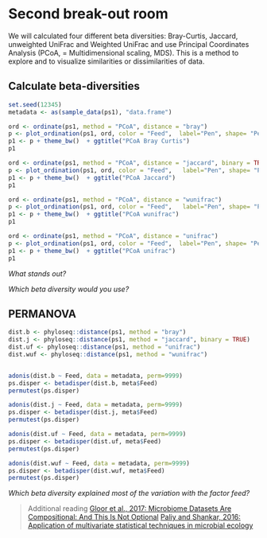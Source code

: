 # Second break-out room  

We will calculated four different beta diversities: Bray-Curtis, Jaccard, unweighted UniFrac and Weighted UniFrac and use Principal Coordinates Analysis (PCoA, = Multidimensional scaling, MDS). This is a method to explore and to visualize similarities or dissimilarities of data.  

## Calculate beta-diversities

```r
set.seed(12345)
metadata <- as(sample_data(ps1), "data.frame")

ord <- ordinate(ps1, method = "PCoA", distance = "bray") 
p <- plot_ordination(ps1, ord, color = "Feed",  label="Pen", shape= "PenNr")
p1 <- p + theme_bw()  + ggtitle("PCoA Bray Curtis") 
p1

```

```r
ord <- ordinate(ps1, method = "PCoA", distance = "jaccard", binary = TRUE) ##binary = TRUE!
p <- plot_ordination(ps1, ord, color = "Feed",   label="Pen", shape= "PenNr")
p1 <- p + theme_bw()  + ggtitle("PCoA Jaccard") 
p1

```

```r

ord <- ordinate(ps1, method = "PCoA", distance = "wunifrac") 
p <- plot_ordination(ps1, ord, color = "Feed",   label="Pen", shape= "PenNr")
p1 <- p + theme_bw()  + ggtitle("PCoA wunifrac") 
p1
```

```r
ord <- ordinate(ps1, method = "PCoA", distance = "unifrac") 
p <- plot_ordination(ps1, ord, color = "Feed",  label="Pen", shape= "PenNr")
p1 <- p + theme_bw()  + ggtitle("PCoA unifrac") 
p1
```

*What stands out?*   


*Which beta diversity would you use?*   


## PERMANOVA
```r
dist.b <- phyloseq::distance(ps1, method = "bray")
dist.j <- phyloseq::distance(ps1, method = "jaccard", binary = TRUE)
dist.uf <- phyloseq::distance(ps1, method = "unifrac")
dist.wuf <- phyloseq::distance(ps1, method = "wunifrac")


adonis(dist.b ~ Feed, data = metadata, perm=9999) 
ps.disper <- betadisper(dist.b, meta$Feed)
permutest(ps.disper)

adonis(dist.j ~ Feed, data = metadata, perm=9999) 
ps.disper <- betadisper(dist.j, meta$Feed)
permutest(ps.disper)

adonis(dist.uf ~ Feed, data = metadata, perm=9999) 
ps.disper <- betadisper(dist.uf, meta$Feed)
permutest(ps.disper)

adonis(dist.wuf ~ Feed, data = metadata, perm=9999) 
ps.disper <- betadisper(dist.wuf, meta$Feed)
permutest(ps.disper)

```


*Which beta diversity explained most of the variation with the factor feed?* 


> Additional reading
> [Gloor et al., 2017: Microbiome Datasets Are Compositional: And This Is Not Optional](https://www.frontiersin.org/articles/10.3389/fmicb.2017.02224/full) 
> [Paliy and Shankar, 2016: Application of multivariate statistical techniques in microbial ecology](https://doi.org/10.1111/mec.13536)
